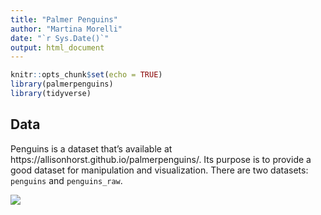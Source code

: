 ```yaml
---
title: "Palmer Penguins"
author: "Martina Morelli"
date: "`r Sys.Date()`"
output: html_document
---
```


```r
knitr::opts_chunk$set(echo = TRUE)
library(palmerpenguins)
library(tidyverse)
```

## Data
Penguins is a dataset that's available at https://allisonhorst.github.io/palmerpenguins/. Its purpose is to provide a good dataset for manipulation and visualization. There are two datasets: `penguins` and `penguins_raw`.  


![](https://www.gabemednick.com/post/penguin/featured.png)

